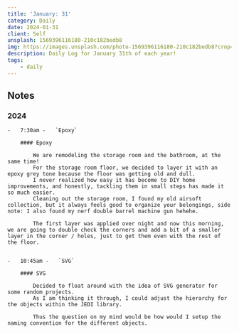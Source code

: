 ```yaml
---
title: 'January: 31'
category: Daily
date: 2024-01-31
client: Self
unsplash: 1569396116180-210c182bedb8
img: https://images.unsplash.com/photo-1569396116180-210c182bedb8?crop=entropy&cs=srgb&fm=jpg&ixid=MnwzNjM5Nzd8MHwxfHJhbmRvbXx8fHx8fHx8fDE2ODE3NDg2ODY&ixlib=rb-4.0.3&q=85
description: Daily Log for January 31th of each year!
tags:
    - daily
---
```


## Notes

### 2024

    -   7:30am -   `Epoxy`

        #### Epoxy

            We are remodeling the storage room and the bathroom, at the same time!
            For the storage room floor, we decided to layer it with an epoxy grey tone because the floor was getting old and dull.
            I never realized how easy it has become to DIY home improvements, and honestly, tackling them in small steps has made it so much easier.
            Cleaning out the storage room, I found my old airsoft collection, but it always feels good to organize your belongings, side note: I also found my nerf double barrel machine gun hehehe.
            
            The first layer was applied over night and now this morning, we are going to double check the corners and add a bit of a smaller layer in the corner / holes, just to get them even with the rest of the floor.


    -   10:45am -   `SVG`

        #### SVG

            Decided to float around with the idea of SVG generator for some random projects.
            As I am thinking it through, I could adjust the hierarchy for the objects within the JEDI library.

            Thus the question on my mind would be how would I setup the naming convention for the different objects.